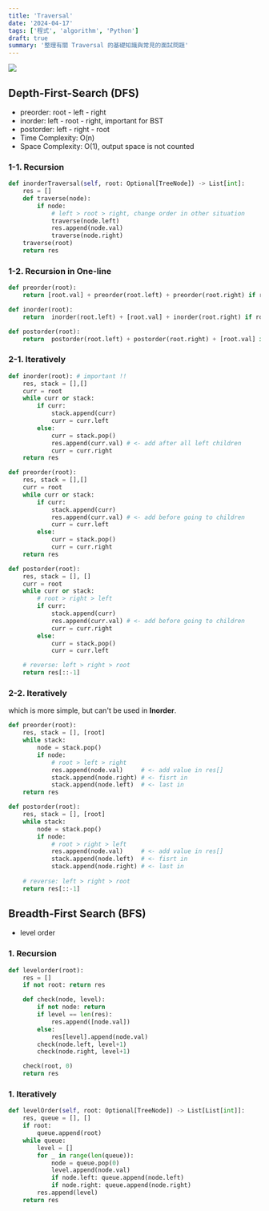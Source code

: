 ```yaml
---
title: 'Traversal'
date: '2024-04-17'
tags: ['程式', 'algorithm', 'Python']
draft: true
summary: '整理有關 Traversal 的基礎知識與常見的面試問題'
---
```


![](/static/images/2023/algorithm/DFS.png)
## Depth-First-Search (DFS)
- preorder: root - left - right
- inorder: left - root - right, important for BST
- postorder: left - right - root
- Time Complexity: O(n)
- Space Complexity: O(1), output space is not counted

### 1-1. Recursion
```python
def inorderTraversal(self, root: Optional[TreeNode]) -> List[int]:
    res = []
    def traverse(node):
        if node:
            # left > root > right, change order in other situation
            traverse(node.left)
            res.append(node.val)
            traverse(node.right)
    traverse(root)
    return res
```
### 1-2. Recursion in One-line
```python
def preorder(root):
    return [root.val] + preorder(root.left) + preorder(root.right) if root else []

def inorder(root):
    return  inorder(root.left) + [root.val] + inorder(root.right) if root else []

def postorder(root):
    return  postorder(root.left) + postorder(root.right) + [root.val] if root else []
```

### 2-1. Iteratively
```python
def inorder(root): # important !!
    res, stack = [],[]
    curr = root
    while curr or stack:
        if curr:
            stack.append(curr)
            curr = curr.left
        else: 
            curr = stack.pop()
            res.append(curr.val) # <- add after all left children
            curr = curr.right
    return res

def preorder(root):
    res, stack = [],[]
    curr = root
    while curr or stack:
        if curr:
            stack.append(curr)
            res.append(curr.val) # <- add before going to children
            curr = curr.left
        else:
            curr = stack.pop()
            curr = curr.right
    return res

def postorder(root):
    res, stack = [], []
    curr = root
    while curr or stack:
        # root > right > left
        if curr:
            stack.append(curr)
            res.append(curr.val) # <- add before going to children
            curr = curr.right
        else:
            curr = stack.pop()
            curr = curr.left

    # reverse: left > right > root
    return res[::-1]
```

### 2-2. Iteratively

which is more simple, but can't be used in **Inorder**.

```python
def preorder(root):
    res, stack = [], [root]
    while stack:
        node = stack.pop()
        if node:
            # root > left > right
            res.append(node.val)     # <- add value in res[]
            stack.append(node.right) # <- fisrt in
            stack.append(node.left)  # <- last in 
    return res

def postorder(root):
    res, stack = [], [root]
    while stack:
        node = stack.pop()
        if node:
            # root > right > left
            res.append(node.val)     # <- add value in res[]
            stack.append(node.left)  # <- fisrt in
            stack.append(node.right) # <- last in  
            
    # reverse: left > right > root
    return res[::-1]
```

## Breadth-First Search (BFS)
- level order

### 1. Recursion
```python
def levelorder(root):
    res = []
    if not root: return res

    def check(node, level):
        if not node: return
        if level == len(res):
            res.append([node.val])
        else:
            res[level].append(node.val)
        check(node.left, level+1)
        check(node.right, level+1)

    check(root, 0)
    return res
```

### 1. Iteratively
```python
def levelOrder(self, root: Optional[TreeNode]) -> List[List[int]]:
    res, queue = [], []
    if root:
        queue.append(root)
    while queue:
        level = []
        for _ in range(len(queue)):    
            node = queue.pop(0)
            level.append(node.val)
            if node.left: queue.append(node.left)
            if node.right: queue.append(node.right)
        res.append(level)
    return res
```
